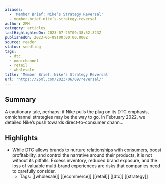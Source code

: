 ```yaml
---
aliases:
  - 'Member Brief: Nike’s Strategy Reversal'
  - member-brief-nike’s-strategy-reversal
author: 2PM
category: articles
lastHighlightedOn: 2023-07-25T09:38:52.323Z
publishedOn: 2023-06-09T00:00:00.000Z
source: reader
status: seedling
tags:
  - dtc
  - omnichannel
  - retail
  - wholesale
title: 'Member Brief: Nike’s Strategy Reversal'
url: 'https://2pml.com/2023/06/09/reversal/'
---
```

## Summary

A cautionary tale, perhaps: if Nike pulls the plug on its DTC emphasis, omnichannel strategies may be the way to go. In February 2022, we detailed Nike’s push towards direct-to-consumer chann…

## Highlights

- While DTC allows brands to nurture relationships with consumers, boost profitability, and control the narrative around their products, it is not without its pitfalls. Excess inventory, reduced brand exposure, and the loss of valuable multi-brand experiences are risks that companies need to carefully consider.
    - Tags: [[wholesale]] [[ecommerce]] [[retail]] [[dtc]] [[strategy]]
